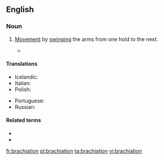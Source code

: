 ==English==
{{wikipedia}}

===Noun===
{{en-noun|~}}

# {{lb|en|zoology}} [[movement|Movement]] by [[swinging]] the arms from one hold to the next.
#* {{quote-text|year=1998|author=National Research Council (U. S.)|title=[http://books.google.com/books?id=E1pCTOrhh6kC&pg=PA23&dq=brachiation&sig=gUWdfwQpymXnKMTSTEtUpKzCPrMThe Psychological Well-Being of Nonhuman Primates]|page=23|passage=Species that normally move by '''brachiation''' (swinging from hand to hand while hanging from supports) or vertical leaping and clinging require substantially different cage designs from conventional quadrapedal striders even if all are of similar body weight.}}

====Translations====
{{trans-top|movement by swinging arms between holds}}
* Icelandic: {{t|is|armsveiflun|f}}
* Italian: {{t+|it|brachiazione|f}}
* Polish: {{t|pl|brachiacja|f}}
{{trans-mid}}
* Portuguese: {{t|pt|braquiação|f}}
* Russian: {{t|ru|брахиа́ция|f}}
{{trans-bottom}}

====Related terms====
* {{l|en|brachiate}}
* {{l|en|brachiator}}

[[fr:brachiation]]
[[pl:brachiation]]
[[ta:brachiation]]
[[vi:brachiation]]